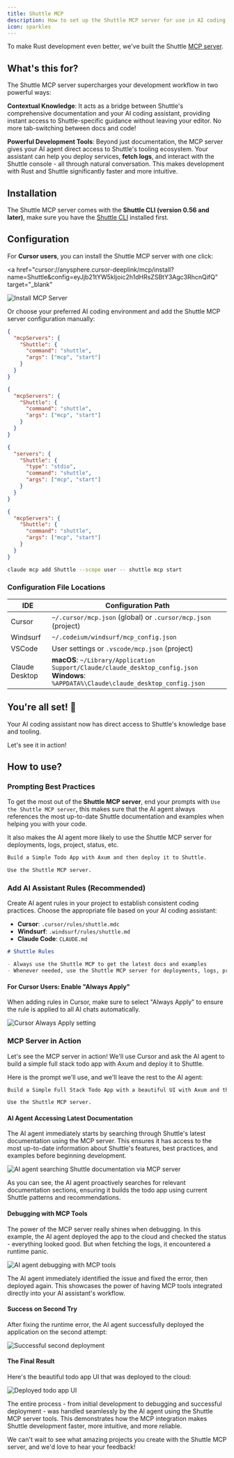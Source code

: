 ```yaml
---
title: Shuttle MCP
description: How to set up the Shuttle MCP server for use in AI coding assistants
icon: sparkles
---
```


To make Rust development even better, we've built the Shuttle [MCP server](https://modelcontextprotocol.io/).

## What's this for?

The Shuttle MCP server supercharges your development workflow in two powerful ways:

**Contextual Knowledge**: It acts as a bridge between Shuttle's comprehensive documentation and your AI coding assistant, providing instant access to Shuttle-specific guidance without leaving your editor. No more tab-switching between docs and code!

**Powerful Development Tools**: Beyond just documentation, the MCP server gives your AI agent direct access to Shuttle's tooling ecosystem. Your assistant can help you deploy services, **fetch logs**, and interact with the Shuttle console - all through natural conversation. This makes development with Rust and Shuttle significantly faster and more intuitive.

## Installation

The Shuttle MCP server comes with the **Shuttle CLI (version 0.56 and later)**, make sure you have the [Shuttle CLI](https://docs.shuttle.dev/getting-started/installation) installed first.

## Configuration

For **Cursor users**, you can install the Shuttle MCP server with one click:

<a
  href="cursor://anysphere.cursor-deeplink/mcp/install?name=Shuttle&config=eyJjb21tYW5kIjoic2h1dHRsZSBtY3Agc3RhcnQifQ"
  target="_blank"
>
  <img
    src="https://cursor.com/deeplink/mcp-install-light.svg"
    alt="Install MCP Server"
    noZoom
  />
</a>

Or choose your preferred AI coding environment and add the Shuttle MCP server configuration manually:

<CodeGroup>

```json Cursor
{
  "mcpServers": {
    "Shuttle": {
      "command": "shuttle",
      "args": ["mcp", "start"]
    }
  }
}
```

```json Windsurf
{
  "mcpServers": {
    "Shuttle": {
      "command": "shuttle",
      "args": ["mcp", "start"]
    }
  }
}
```

```json VSCode
{
  "servers": {
    "Shuttle": {
      "type": "stdio",
      "command": "shuttle",
      "args": ["mcp", "start"]
    }
  }
}
```

```json Claude Desktop
{
  "mcpServers": {
    "Shuttle": {
      "command": "shuttle",
      "args": ["mcp", "start"]
    }
  }
}
```

```bash Claude Code
claude mcp add Shuttle --scope user -- shuttle mcp start
```

</CodeGroup>

### Configuration File Locations

| IDE            | Configuration Path                                                                                                                          |
| -------------- | ------------------------------------------------------------------------------------------------------------------------------------------- |
| Cursor         | `~/.cursor/mcp.json` (global) or `.cursor/mcp.json` (project)                                                                               |
| Windsurf       | `~/.codeium/windsurf/mcp_config.json`                                                                                                       |
| VSCode         | User settings or `.vscode/mcp.json` (project)                                                                                               |
| Claude Desktop | **macOS**: `~/Library/Application Support/Claude/claude_desktop_config.json`<br/>**Windows**: `%APPDATA%\Claude\claude_desktop_config.json` |

## You're all set! 🚀

Your AI coding assistant now has direct access to Shuttle's knowledge base and tooling.

Let's see it in action!

## How to use?

### Prompting Best Practices

To get the most out of the **Shuttle MCP server**, end your prompts with `Use the Shuttle MCP server`, this makes sure that the AI agent always references the most up-to-date Shuttle documentation and examples when helping you with your code.

It also makes the AI agent more likely to use the Shuttle MCP server for deployments, logs, project, status, etc.

```txt
Build a Simple Todo App with Axum and then deploy it to Shuttle.

Use the Shuttle MCP server.
```

### Add AI Assistant Rules (Recommended)

Create AI agent rules in your project to establish consistent coding practices. Choose the appropriate file based on your AI coding assistant:

- **Cursor**: `.cursor/rules/shuttle.mdc`
- **Windsurf**: `.windsurf/rules/shuttle.md`
- **Claude Code**: `CLAUDE.md`

```markdown
# Shuttle Rules

- Always use the Shuttle MCP to get the latest docs and examples
- Whenever needed, use the Shuttle MCP server for deployments, logs, project, status, etc.
```

#### For Cursor Users: Enable "Always Apply"

When adding rules in Cursor, make sure to select "Always Apply" to ensure the rule is applied to all AI chats automatically.

![Cursor Always Apply setting](/images/mcp/always-apply.png)

### MCP Server in Action

Let's see the MCP server in action! We'll use Cursor and ask the AI agent to build a simple full stack todo app with Axum and deploy it to Shuttle.

Here is the prompt we'll use, and we'll leave the rest to the AI agent:

```txt Prompt
Build a Simple Full Stack Todo App with a beautiful UI with Axum and then deploy it to Shuttle.

Use the Shuttle MCP server.
```

#### AI Agent Accessing Latest Documentation

The AI agent immediately starts by searching through Shuttle's latest documentation using the MCP server. This ensures it has access to the most up-to-date information about Shuttle's features, best practices, and examples before beginning development.

![AI agent searching Shuttle documentation via MCP server](/images/mcp/ai-searching-docs.png)

As you can see, the AI agent proactively searches for relevant documentation sections, ensuring it builds the todo app using current Shuttle patterns and recommendations.

#### Debugging with MCP Tools

The power of the MCP server really shines when debugging. In this example, the AI agent deployed the app to the cloud and checked the status - everything looked good. But when fetching the logs, it encountered a runtime panic.

![AI agent debugging with MCP tools](/images/mcp/ai-debugging.png)

The AI agent immediately identified the issue and fixed the error, then deployed again. This showcases the power of having MCP tools integrated directly into your AI assistant's workflow.

#### Success on Second Try

After fixing the runtime error, the AI agent successfully deployed the application on the second attempt:

![Successful second deployment](/images/mcp/ai-agent-second-try-success.png)

#### The Final Result

Here's the beautiful todo app UI that was deployed to the cloud:

![Deployed todo app UI](/images/mcp/todo-app-ui.png)

The entire process - from initial development to debugging and successful deployment - was handled seamlessly by the AI agent using the Shuttle MCP server tools. This demonstrates how the MCP integration makes Shuttle development faster, more intuitive, and more reliable.

We can't wait to see what amazing projects you create with the Shuttle MCP server, and we'd love to hear your feedback!
